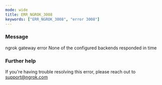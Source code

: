 ```yaml
---
mode: wide
title: ERR_NGROK_3008
keywords: ["ERR_NGROK_3008", "error 3008"]
---
```



### Message

ngrok gateway error
None of the configured backends responded in time

<ErrorDetails />

### Further help

If you're having trouble resolving this error, please reach out to [support@ngrok.com](mailto:support@ngrok.com?subject=Help%20with%20ERR_NGROK_3008)

